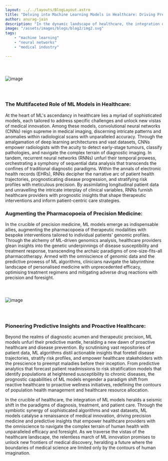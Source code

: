 ```yaml
---
layout: ../../layouts/BlogLayout.astro
title: "Delving into Machine Learning Models in Healthcare: Driving Precision Medicine and Predictive Insights"
author: anurag-jain
description: "In the dynamic landscape of healthcare, the integration of machine learning (ML) models heralds a transformative era, redefining diagnostic precision, treatment efficacy, and patient care. Today, we delve deeper into the intricate fabric of ML models and their profound impact on the healthcare industry, unravelling the mechanisms through which they drive precision medicine and predictive insights."
image: "/assets/images/blogs/blog2/img2.svg"
tags: 
    - "machine learning"
    - "neural networks"
    - "medical industry"

---
```



<img src="/assets/images/blogs/blog2/img1.svg" alt="image" style="margin: 2.56rem auto;"/>

### The Multifaceted Role of ML Models in Healthcare:

At the heart of ML's ascendancy in healthcare lies a myriad of sophisticated models, each tailored to address specific challenges and unlock new vistas of medical innovation. Among these models, convolutional neural networks (CNNs) reign supreme in medical imaging, discerning intricate patterns and anomalies within radiological scans with unparalleled accuracy. Through the amalgamation of deep learning architectures and vast datasets, CNNs empower radiologists with the acuity to detect early-stage tumours, classify pathologies, and navigate the complex terrain of diagnostic imaging. In tandem, recurrent neural networks (RNNs) unfurl their temporal prowess, orchestrating a symphony of sequential data analysis that transcends the confines of traditional diagnostic paradigms. Within the annals of electronic health records (EHRs), RNNs decipher the narrative arc of patient health trajectories, prognosticating disease progression, and stratifying risk profiles with meticulous precision. By assimilating longitudinal patient data and unravelling the intricate interplay of clinical variables, RNNs furnish healthcare providers with prognostic insights that shape therapeutic interventions and inform patient-centric care strategies.

<Quote quote={quote}/>

### Augmenting the Pharmacopoeia of Precision Medicine:

In the crucible of precision medicine, ML models emerge as indispensable allies, augmenting the pharmacopoeia of therapeutic modalities with bespoke interventions tailored to individual patients' genomic profiles. Through the alchemy of ML-driven genomics analysis, healthcare providers glean insights into the genetic underpinnings of disease susceptibility and treatment response, transcending the archaic paradigms of one-size-fits-all pharmacotherapy. Armed with the omniscience of genomic data and the predictive prowess of ML algorithms, clinicians navigate the labyrinthine landscape of personalised medicine with unprecedented efficacy, optimising treatment regimens and mitigating adverse drug reactions with precision and foresight.

<img src="/assets/images/blogs/blog2/img2.svg" alt="image" style="margin: 2.56rem auto;"/>

### Pioneering Predictive Insights and Proactive Healthcare:

Beyond the realms of diagnostic acumen and therapeutic precision, ML models unfurl their predictive mantle, heralding a new dawn of proactive healthcare and disease prevention. By scrutinising vast repositories of patient data, ML algorithms distil actionable insights that foretell disease trajectories, stratify risk profiles, and empower healthcare stakeholders with the prescience to preempt maladies before their inception. From predictive analytics that forecast patient readmissions to risk stratification models that identify populations at heightened susceptibility to chronic diseases, the prognostic capabilities of ML models engender a paradigm shift from reactive healthcare to proactive wellness initiatives, redefining the contours of population health management and healthcare resource allocation.

In the crucible of healthcare, the integration of ML models heralds a seismic shift in the paradigms of diagnosis, treatment, and patient care. Through the symbiotic synergy of sophisticated algorithms and vast datasets, ML models catalyse a renaissance of medical innovation, driving precision medicine and predictive insights that empower healthcare providers with the omniscience to navigate the complex terrain of human health with unparalleled efficacy and foresight. As we traverse the vistas of the healthcare landscape, the relentless march of ML innovation promises to unlock new frontiers of medical discovery, heralding a future where the boundaries of medical science are limited only by the contours of human imagination.


